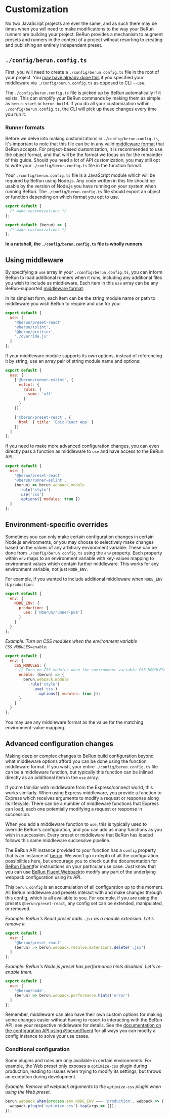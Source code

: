 # Customization

No two JavaScript projects are ever the same, and as such there may be times when you will need to make modifications
to the way your BeRun runners are building your project. BeRun provides a mechanism to augment presets and
runners in the context of a project without resorting to creating and publishing an entirely independent preset.

## `./config/berun.config.ts`

First, you will need to create a `./config/berun.config.ts` file in the root of your project. You
[may have already done this](./usage.md#using-multiple-presets) if you specified your middleware via `./config/berun.config.ts`
as opposed to CLI `--use`.

The `./config/berun.config.ts` file is picked up by BeRun automatically if it exists. This can simplify your BeRun commands
by making them as simple as `berun start` or `berun build`. If you do all your customization within
`./config/berun.config.ts`, the CLI will pick up these changes every time you run it.

### Runner formats

Before we delve into making customizations in `./config/berun.config.ts`, it's important to note that this file can be in any
valid [middleware format](./middleware.md#formats) that BeRun accepts. For project-based customization, it is
recommended to use the object format, and that will be the format we focus on for the remainder of this guide. Should
you need a lot of API customization, you may still opt to write your `./config/berun.config.ts` file in the function format.

Your `./config/berun.config.ts` file is a JavaScript module which will be required by BeRun using Node.js. Any code written in
this file should be usable by the version of Node.js you have running on your system when running BeRun. The
`./config/berun.config.ts` file should export an object or function depending on which format you opt to use.

```js
export default {
  /* make customizations */
};
```

```js
export default (berun) => {
  /* make customizations */
};
```

**In a nutshell, the `./config/berun.config.ts` file is wholly runners**.

## Using middleware

By specifying a `use` array in your `./config/berun.config.ts`, you can inform BeRun to load additional runners when it
runs, including any additional files you wish to include as middleware. Each item in this `use` array can be any
BeRun-supported [middleware format](./Runners.mdx#formats).

In its simplest form, each item can be the string module name or path to middleware you wish BeRun to require and
use for you:

```js
export default {
  use: [
    '@berun/preset-react',
    '@berun/tslint',
    '@berun/prettier',
    './override.js'
  ]
};
```

If your middleware module supports its own options, instead of referencing it by string, use an array pair of string
module name and options:

```js
export default {
  use: [
    ['@berun/runner-eslint', {
      eslint: {
        rules: {
          semi: 'off'
        }
      }
    }],

    ['@berun/preset-react', {
      html: { title: 'Epic React App' }
    }]
  ]
};
```

If you need to make more advanced configuration changes, you can even directly pass a function as middleware to `use`
and have access to the BeRun API:

```js
export default {
  use: [
    '@berun/preset-react',
    '@berun/runner-eslint',
    (berun) => berun.webpack.module
      .rule('style')
      .use('css')
      .options({ modules: true })
  ]
};
```

## Environment-specific overrides

Sometimes you can only make certain configuration changes in certain Node.js environments, or you may choose to
selectively make changes based on the values of any arbitrary environment variable. These can be done from
`./config/berun.config.ts` using the `env` property. Each property within `env` maps to an environment variable with key-values
mapping to  environment values which contain further middleware. This works for any environment variable, not just
`NODE_ENV`.

For example, if you wanted to include additional middleware when `NODE_ENV` is `production`:

```js
export default {
  env: {
    NODE_ENV: {
      production: {
        use: ['@berun/runner-pwa']
      }
    }
  }
};
```

_Example: Turn on CSS modules when the environment variable `CSS_MODULES=enable`:_

```js
export default {
  env: {
    CSS_MODULES: {
      // Turn on CSS modules when the environment variable CSS_MODULES=enable
      enable: (berun) => {
        berun.webpack.module
          .rule('style')
            .use('css')
              .options({ modules: true });
      }
    }
  }
};
```

You may use any middleware format as the value for the matching environment-value mapping.

## Advanced configuration changes

Making deep or complex changes to BeRun build configuration beyond what middleware options afford you can be done
using the function middleware format. If you wish, your entire `./config/berun.config.ts` file can be a middleware function, but
typically this function can be inlined directly as an additional item in the `use` array.

If you're familiar with middleware from the Express/connect world, this works similarly. When using Express middleware,
you provide a function to Express which receives arguments to modify a request or response along its lifecycle. There
can be a number of middleware functions that Express can load, each one potentially modifying a request or response in
succession.

When you add a middleware function to `use`, this is typically used to override BeRun's configuration, and you can
add as many functions as you wish in succession. Every preset or middleware that BeRun has loaded follows this same
middleware successive pipeline.

The BeRun API instance provided to your function has a `config` property that is an instance of
[berun](https://github.com/bestyled/berun). We won't go in-depth of all the configuration
possibilities here, but encourage you to check out the documentation for [BeRun Fluent](https://github.com/bestyled/berun/master/packages/fluent)for instructions on your
particular use case. Just know that you can use [BeRun Fluent Webpack](https://github.com/bestyled/berun/master/packages/fluent-webpack)to modify any part of the underlying webpack configuration
using its API.

This `berun.config` is an accumulation of all configuration up to this moment. All BeRun middleware and presets
interact with and make changes through this config, which is all available to you. For example, if you are using the
presets `@berun/preset-react`, any config set can be extended, manipulated, or removed.

_Example: BeRun's React preset adds `.jsx` as a module extension. Let's remove it._

```js
export default {
  use: [
    '@berun/preset-react',
    (berun) => berun.webpack.resolve.extensions.delete('.jsx')
  ]
};
```

_Example: BeRun's Node.js preset has performance hints disabled. Let's re-enable them._

```js
export default {
  use: [
    '@berun/node',
    (berun) => berun.webpack.performance.hints('error')
  ]
};
```

Remember, middleware can also have their own custom options for making some changes easier without having to resort to
interacting with the BeRun API; see your respective middleware for details. See the [documentation on the
configuration API using @berun/fluent](./@berun/fluent.md) for all ways you can modify a config instance to solve
your use cases.

### Conditional configuration

Some plugins and rules are only available in certain environments. For example, the Web preset only exposes a `optimize-css`
plugin during production, leading to issues when trying to modify its settings, but throws an exception during
development.

_Example: Remove all webpack arguments to the `optimize-css` plugin when using the Web preset._

```js
berun.webpack.when(process.env.NODE_ENV === 'production', webpack => {
  webpack.plugin('optimize-css').tap(args => []);
});
```
